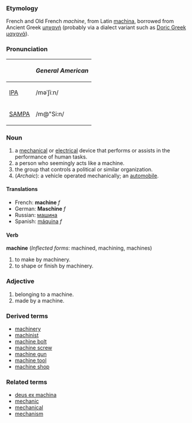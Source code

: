 ===Etymology===
French and Old French ''machine'', from Latin [[machina]], borrowed from Ancient Greek [[μηχανή]] (probably via a dialect variant such as [[w:Doric Greek|Doric Greek]] [[μαχανά]]).

===Pronunciation===
{| border=1 cellpadding=5
! !! ''General American'' 
|-
| [[w:IPA|IPA]] || /məˈʃiːn/
|-
| [[w:SAMPA|SAMPA]] || /m@"Si:n/
|}

===Noun===
#a [[mechanical]] or [[electrical]] device that performs or assists in the performance of human tasks.
#a person who seemingly acts like a machine.
#the group that controls a political or similar organization.
#(''Archaic''): a vehicle operated mechanically; an [[automobile]].

====Translations====
*French: '''machine''' ''f''
*German: '''Maschine''' ''f''
*Russian: [[машина]] 
*Spanish: [[máquina]] ''f''

====Verb====
'''machine''' (''Inflected forms'': machined, machining, machines)
#to make by machinery.
#to shape or finish by machinery.

===Adjective===
#belonging to a machine.
#made by a machine.

===Derived terms===
*[[machinery]]
*[[machinist]]
*[[machine bolt]]
*[[machine screw]]
*[[machine gun]]
*[[machine tool]]
*[[machine shop]]

===Related terms===
*[[deus ex machina]]
*[[mechanic]]
*[[mechanical]]
*[[mechanism]]